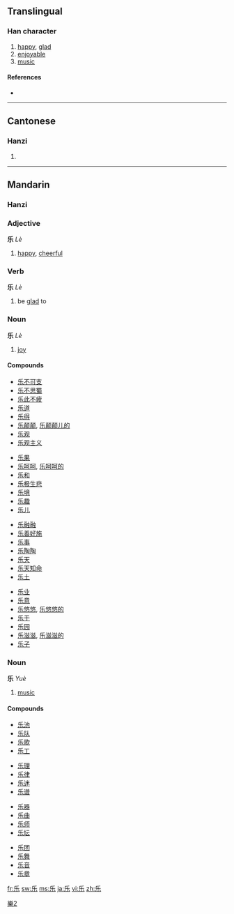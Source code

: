 {{also|樂|楽}}<!-- may be replaced by zh-forms -->
==Translingual==

===Han character===
{{Han char|rn=4|rad=丿|as=04|sn=5|four=|canj=竹女木 (HVD)}}

# [[happy]], [[glad]]
# [[enjoyable]]
# [[music]]

====References====
* {{Han ref|kx=0082.131|hdz=10037.050|uh=4E50|ud=20048}}

----

==Cantonese==

===Hanzi===
{{yue-hanzi|jyut=|y=lok6, ngok6|tra=樂}}

# {{defn|Cantonese}}

----

==Mandarin==

===Hanzi===
{{cmn-hanzi|tra=樂|pin=[[lè]] ([[le4]]), [[yuè]] ([[yue4]])|wg=le<sup>4</sup>}}

===Adjective===
'''乐'''  ''Lè''

# [[happy]], [[cheerful]]

===Verb===
'''乐'''  ''Lè''

# be [[glad]] to

===Noun===
'''乐'''  ''Lè''

# [[joy]]

====Compounds====
{{top4}}
* [[乐不可支]]
* [[乐不思蜀]]
* [[乐此不疲]]
* [[乐道]]
* [[乐得]]
* [[乐颠颠]], [[乐颠颠儿的]]
* [[乐观]]
* [[乐观主义]]
{{mid4}}
* [[乐果]]
* [[乐呵呵]], [[乐呵呵的]]
* [[乐和]]
* [[乐极生悲]]
* [[乐境]]
* [[乐趣]]
* [[乐儿]]
{{mid4}}
* [[乐融融]]
* [[乐善好施]]
* [[乐事]]
* [[乐陶陶]]
* [[乐天]]
* [[乐天知命]]
* [[乐土]]
{{mid4}}
* [[乐业]]
* [[乐意]]
* [[乐悠悠]], [[乐悠悠的]]
* [[乐于]]
* [[乐园]]
* [[乐滋滋]], [[乐滋滋的]]
* [[乐子]]
{{bottom}}

===Noun===
'''乐'''  ''Yuè''

# [[music]]

====Compounds====
{{top4}}
* [[乐池]]
* [[乐队]]
* [[乐歌]]
* [[乐工]]
{{mid4}}
* [[乐理]]
* [[乐律]]
* [[乐迷]]
* [[乐谱]]
{{mid4}}
* [[乐器]]
* [[乐曲]]
* [[乐师]]
* [[乐坛]]
{{mid4}}
* [[乐团]]
* [[乐舞]]
* [[乐音]]
* [[乐章]]
{{bottom}}

[[Category:CJKV characters simplified differently in Japan and China|樂2]]

[[fr:乐]]
[[sw:乐]]
[[ms:乐]]
[[ja:乐]]
[[vi:乐]]
[[zh:乐]]